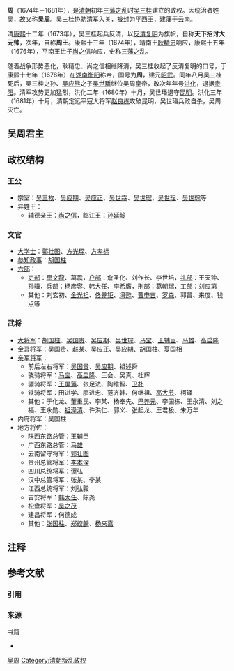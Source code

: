 {{Infobox former country
|native_name = 周
|conventional_long_name = 吴周
|common_name = 吴周
|continent = 亞洲
|country   = 中國
|era       = 
|government_type = [[君主制|君主制]]
|event_start = 稱帝
|year_start  = 1674年
|date_start  = 
|event1      = 
|date_event1 = 
|event_end   = 結束
|year_end    = 1681年
|date_end    = 
|event_pre   = 
|date_pre    = 

|p1          = 清朝
|flag_p1     = Flag of the Qing Dynasty (1889-1912).svg
|p2          = 平西王
|flag_p2     = 
|s1          = 清朝
|flag_s1     = Flag of the Qing Dynasty (1889-1912).svg

|image_flag  = 
|flag        = 
|flag_type   = 
|image_coat  = 
|image_map   = 
|image_map_caption = 
|capital          = [[衡州|衡州]]{{to}}[[昆明|昆明]]
|national_motto   = 
|national_anthem  =
|common_languages = [[漢語|漢語]]
|religion         = 
|currency         = 
|leader1      = [[吴三桂|吴三桂]]
|year_leader1 = 1678
|leader2      = [[吴世璠|吴世璠]]
|year_leader2 = 1678－1681
|title_leader = 皇帝
|deputy1      = [[郭壮图|郭壮图]]、[[方光琛|方光琛]]{{refTag|1={{harvnb|李治亭|2005|p=1112，1169}}}}
|year_deputy1 = 1678-1681
|deputy2      = 
|year_deputy2 = 
|title_deputy = 大学士
|legislature  = 
|stat_year1 = 
|stat_area1 = 
|stat_pop1  = 
|footnotes  =
}}
{{云南历史侧栏模板}}

'''周'''（1674年－1681年），是[[清朝|清朝]]初年[[三藩之乱|三藩之乱]]时[[吴三桂|吴三桂]]建立的政权。因统治者姓吴，故又称'''吴周'''。吴三桂协助[[入关战争|清军入关]]，被封为平西王，建藩于[[云南省_(清)|云南]]。

清[[康熙|康熙]]十二年（1673年），吴三桂起兵反清，以[[反清复明|反清复明]]为旗帜，自称'''天下招讨大元帅'''，次年，自称'''周王'''。康熙十三年（1674年），靖南王[[耿精忠|耿精忠]]响应，康熙十五年（1676年），平南王世子[[尚之信|尚之信]]响应，史称[[三藩之乱|三藩之乱]]。

随着战争形势恶化，耿精忠、尚之信相继降清，吴三桂收起了反清复明的口号，于康熙十七年（1678年）在[[湖南省_(清)|湖南]][[衡阳|衡阳]]称帝，国号为'''周'''，建元[[昭武|昭武]]。同年八月吴三桂死后，吴三桂之孙、[[吴应熊|吴应熊]]之子[[吴世璠|吴世璠]]继位吴周皇帝，改次年年号[[洪化|洪化]]，退据[[贵阳|贵阳]]。清军攻势更加猛烈，洪化二年（1680年）十月，吴世璠退守[[昆明|昆明]]。洪化三年（1681年）十月，清朝定远平寇大将军[[赵良栋|赵良栋]]攻破昆明，吴世璠兵败自杀，吴周灭亡。

== 吴周君主 ==
{{中国君主列表/清朝/吴周|reftem=refTag|notetem=noteTag}}

== 政权结构 ==
===王公===
*宗室：[[吴三桂#家庭|吴三枚]]、[[吴应期|吴应期]]、[[吴应正|吴应正]]、[[吳應熊#生平|吴世霖]]、[[吴应期#生平|吴世琚]]、[[吴应期#生平|吴世珵]]、[[吴世琮|吴世琮]]等
*异姓王：
**辅德亲王：[[尚之信|尚之信]]，临江王：[[孙延龄|孙延龄]]

===文官===
*[[大学士|大学士]]：[[郭壮图|郭壮图]]、[[方光琛|方光琛]]、[[方孝标|方孝标]]
*[[参知政事|参知政事]]：[[胡国柱|胡国柱]]
*[[六部|六部]]：
**[[吏部|吏部]]：[[車文龍|車文龍]]、葛震，[[户部|户部]]：詹圣化、刘作长、李世培，[[礼部|礼部]]：王天钟、孙骥，[[兵部|兵部]]：杨彦容、[[韩大任|韩大任]]、李希膺，[[刑部|刑部]]：葛朝瑞，[[工部|工部]]：刘应第
**其他：刘玄初、[[金光祖|金光祖]]、[[佟养钜|佟养钜]]、[[冯甦|冯甦]]、[[曹申吉|曹申吉]]、[[羅森_(順治進士)|罗森]]、郭昌、来度、钱点等

===武将===
*[[大將軍_(東亞)|大将军]]：[[胡国柱|胡国柱]]、[[吴国贵|吴国贵]]、[[吴应期|吴应期]]、[[吴世琮|吴世琮]]、[[马宝_(吴周)|马宝]]、[[王辅臣|王辅臣]]、[[马雄|马雄]]、[[高启隆|高启隆]]
*[[中尉_(古代官制)|金吾将军]]：[[吴国贵|吴国贵]]、赵某、[[吴应正|吴应正]]、[[吴应期|吴应期]]、[[胡国柱|胡国柱]]、[[夏国相|夏国相]]
*[[禁军|亲军将军]]：
**前后左右将军：[[吴国贵|吴国贵]]、[[吴应期|吴应期]]、祖述舜
**骁骑将军：[[马宝_(吴周)|马宝]]、[[高启隆|高启隆]]、王会、吴真、杜辉
**骠骑将军：[[王屏藩|王屏藩]]、张足法、陶维智、[[卫朴|卫朴]]
**铁骑将军：田进学、廖进忠、范齐韩、何继祖、[[高大节|高大节]]、柯铎
**其他：于化龙、董重民、李某、杨奉先、[[巴养元|巴养元]]、李国栋、王永清、刘之福、王永勋、[[祖泽清|祖泽清]]、许洪仁、郭义、张起龙、王君极、朱万年
*内府将军：吴国柱
*地方将佐：
**陕西东路总管：[[王辅臣|王辅臣]]
**广西东路总管：[[马雄|马雄]]
**云南留守将军：[[郭壮图|郭壮图]]
**贵州总管将军：[[李本深|李本深]]
**四川总统将军：[[谭弘|谭弘]]
**汉中总管将军：张某、李某
**江西总统将军：刘弘毅
**吉安将军：[[韩大任|韩大任]]、陈尧
**松盘将军：[[吴之茂|吴之茂]]
**建昌将军：何德成
**其他：[[张国柱_(吴周)|张国柱]]、[[郑蛟麟|郑蛟麟]]、[[杨来嘉|杨来嘉]]

== 注释 ==
{{NoteFoot}}

== 参考文献 ==
=== 引用 ===
{{refFoot}}

=== 来源 ===
{{refbegin}}
; 书籍
* {{cite book |author = 李治亭 |title = 《吴三桂大传》 |via = [[Kindle|Kindle]]版 |year = 2005 |isbn =  |url = http://vdisk.weibo.com/s/DdAIzHExsDkb |ref = harv |access-date = 2016-08-08 |archive-date = 2016-08-22 |archive-url = https://web.archive.org/web/20160822023518/http://vdisk.weibo.com/s/DdAIzHExsDkb |dead-url = no }}
{{refend}}

[[Category:吴周|]]
[[Category:清朝叛乱政权|Category:清朝叛乱政权]]